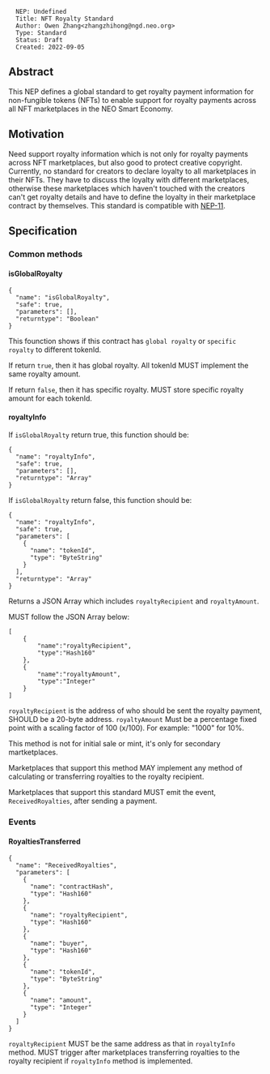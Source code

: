 <pre>
  NEP: Undefined
  Title: NFT Royalty Standard
  Author: Owen Zhang<zhangzhihong@ngd.neo.org>
  Type: Standard
  Status: Draft
  Created: 2022-09-05
</pre>

==Abstract==

This NEP defines a global standard to get royalty payment information for non-fungible tokens (NFTs) to enable support for royalty payments across all NFT marketplaces in the NEO Smart Economy.

==Motivation==

Need support royalty information which is not only for royalty payments across NFT marketplaces, but also good to protect creative copyright. Currently, no standard for creators to declare loyalty to all marketplaces in their NFTs. They have to discuss the loyalty with different marketplaces, otherwise these marketplaces which haven't touched with the creators can't get royalty details and have to define the loyalty in their marketplace contract by themselves. This standard is compatible with [https://github.com/neo-project/proposals/blob/master/nep-11.mediawiki NEP-11]. 

==Specification==

===Common methods===

====isGlobalRoyalty====

<pre>
{
  "name": "isGlobalRoyalty",
  "safe": true,
  "parameters": [],
  "returntype": "Boolean"
}
</pre>

This founction shows if this contract has <code>global royalty</code> or <code>specific royalty</code> to different tokenId. 

If return <code>true</code>, then it has global royalty.  All tokenId MUST implement the same royalty amount.

If return <code>false</code>, then it has specific royalty. MUST store specific royalty amount for each tokenId.

====royaltyInfo====

If <code>isGlobalRoyalty</code> return true, this function should be:

<pre>
{
  "name": "royaltyInfo",
  "safe": true,
  "parameters": [],
  "returntype": "Array"
}
</pre>

If <code>isGlobalRoyalty</code> return false, this function should be:

<pre>
{
  "name": "royaltyInfo",
  "safe": true,
  "parameters": [
    {
      "name": "tokenId",
      "type": "ByteString"
    }
  ],
  "returntype": "Array"
}
</pre>

Returns a JSON Array which includes <code>royaltyRecipient</code> and <code>royaltyAmount</code>.

MUST follow the JSON Array below:
<pre>
[
    {
        "name":"royaltyRecipient",
        "type":"Hash160"
    },
    {
        "name":"royaltyAmount",
        "type":"Integer"
    }
]
</pre>
<code>royaltyRecipient</code> is the address of who should be sent the royalty payment, SHOULD be a 20-byte address.
<code>royaltyAmount</code>  Must be a percentage fixed point with a scaling factor of 100 (x/100). For example: "1000" for 10%.

This method is not for initial sale or mint, it's only for secondary martketplaces.

Marketplaces that support this method MAY implement any method of calculating or transferring royalties to the royalty recipient.

Marketplaces that support this standard MUST emit the event, <code>ReceivedRoyalties</code>, after sending a payment.

===Events===

====RoyaltiesTransferred====

<pre>
{
  "name": "ReceivedRoyalties",
  "parameters": [
    {
      "name": "contractHash",
      "type": "Hash160"
    },
    {
      "name": "royaltyRecipient",
      "type": "Hash160"
    },
    {
      "name": "buyer",
      "type": "Hash160"
    },
    {
      "name": "tokenId",
      "type": "ByteString"
    },
    {
      "name": "amount",
      "type": "Integer"
    }
  ]
}
</pre>

<code>royaltyRecipient</code> MUST be the same address as that in <code>royaltyInfo</code> method.
MUST trigger after marketplaces transferring royalties to the royalty recipient if <code>royaltyInfo</code> method is implemented.



